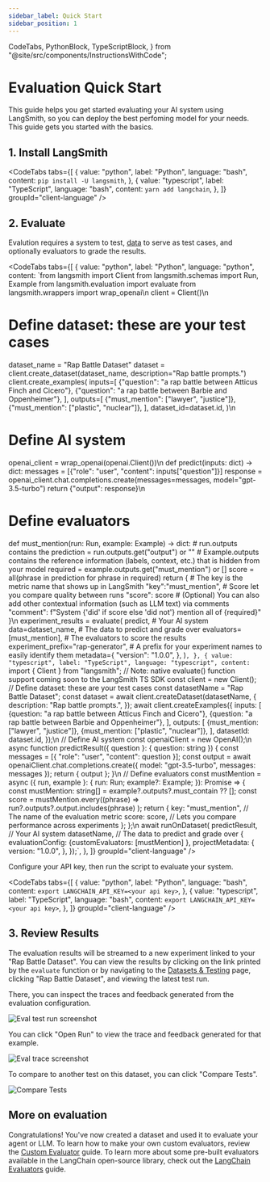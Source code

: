 ```yaml
---
sidebar_label: Quick Start
sidebar_position: 1
---
```


  CodeTabs,
  PythonBlock,
  TypeScriptBlock,
} from "@site/src/components/InstructionsWithCode";

# Evaluation Quick Start

This guide helps you get started evaluating your AI system using LangSmith, so you can deploy the best perfoming model for your needs. This guide gets you started with the basics.

## 1. Install LangSmith

<CodeTabs
  tabs={[
    {
      value: "python",
      label: "Python",
      language: "bash",
      content: `pip install -U langsmith`,
    },
    {
      value: "typescript",
      label: "TypeScript",
      language: "bash",
      content: `yarn add langchain`,
    },
  ]}
  groupId="client-language"
/>

## 2. Evaluate

Evalution requires a system to test, [data](faq) to serve as test cases, and optionally evaluators to grade the results.

<CodeTabs
  tabs={[
    {
      value: "python",
      label: "Python",
      language: "python",
      content: `from langsmith import Client
from langsmith.schemas import Run, Example
from langsmith.evaluation import evaluate
from langsmith.wrappers import wrap_openai\n
client = Client()\n
# Define dataset: these are your test cases
dataset_name = "Rap Battle Dataset"
dataset = client.create_dataset(dataset_name, description="Rap battle prompts.")
client.create_examples(
    inputs=[
        {"question": "a rap battle between Atticus Finch and Cicero"},
        {"question": "a rap battle between Barbie and Oppenheimer"},
    ],
    outputs=[
        {"must_mention": ["lawyer", "justice"]},
        {"must_mention": ["plastic", "nuclear"]},
    ],
    dataset_id=dataset.id,
)\n
# Define AI system
openai_client = wrap_openai(openai.Client())\n
def predict(inputs: dict) -> dict:
    messages = [{"role": "user", "content": inputs["question"]}]
    response = openai_client.chat.completions.create(messages=messages, model="gpt-3.5-turbo")
    return {"output": response}\n
# Define evaluators
def must_mention(run: Run, example: Example) -> dict:
    # run.outputs contains the 
    prediction = run.outputs.get("output") or ""
    # Example.outputs contains the reference information (labels, context, etc.) that is hidden from your model
    required = example.outputs.get("must_mention") or []
    score = all(phrase in prediction for phrase in required)
    return {
        # The key is the metric name that shows up in LangSmith
        "key":"must_mention",
        # Score let you compare quality between runs 
        "score": score
        # (Optional) You can also add other contextual information (such as LLM text) via comments
        "comment":  f"System {'did' if score else 'did not'} mention all of {required}"
      }\n
experiment_results = evaluate(
    predict, # Your AI system
    data=dataset_name, # The data to predict and grade over
    evaluators=[must_mention], # The evaluators to score the results
    experiment_prefix="rap-generator", # A prefix for your experiment names to easily identify them
    metadata={
      "version": "1.0.0",
    },
)`,
    },
    {
      value: "typescript",
      label: "TypeScript",
      language: "typescript",
      content: `import { Client } from "langsmith";
// Note: native evaluate() function support coming soon to the LangSmith TS SDK
const client = new Client();
// Define dataset: these are your test cases
const datasetName = "Rap Battle Dataset";
const dataset = await client.createDataset(datasetName, {
  description: "Rap battle prompts.",
});
await client.createExamples({
    inputs: [
        {question: "a rap battle between Atticus Finch and Cicero"},
        {question: "a rap battle between Barbie and Oppenheimer"},
    ],
    outputs: [
        {must_mention: ["lawyer", "justice"]},
        {must_mention: ["plastic", "nuclear"]},
    ],
    datasetId: dataset.id,
});\n
// Define AI system
const openaiClient = new OpenAI();\n
async function predictResult({ question }: { question: string }) {
    const messages = [{ "role": "user", "content": question }];
    const output = await openaiClient.chat.completions.create({
        model: "gpt-3.5-turbo",
        messages: messages
    });
    return { output };
}\n
// Define evaluators
const mustMention = async ({ run, example }: { run: Run; example?: Example; }): Promise<EvaluationResult> => {
  const mustMention: string[] = example?.outputs?.must_contain ?? [];
  const score = mustMention.every((phrase) =>
    run?.outputs?.output.includes(phrase)
  );
  return {
    key: "must_mention", // The name of the evaluation metric
    score: score, // Lets you compare performance across experiments
  };
};\n
await runOnDataset(
  predictResult, // Your AI system
   datasetName, // The data to predict and grade over
   {
    evaluationConfig: {customEvaluators: [mustMention] 
  },
  projectMetadata: {
    version: "1.0.0",
  },
});`,
    },
  ]}
  groupId="client-language"
/>

Configure your API key, then run the script to evaluate your system.

<CodeTabs
  tabs={[
    {
      value: "python",
      label: "Python",
      language: "bash",
      content: `export LANGCHAIN_API_KEY=<your api key>`,
    },
    {
      value: "typescript",
      label: "TypeScript",
      language: "bash",
      content: `export LANGCHAIN_API_KEY=<your api key>`,
    },
  ]}
  groupId="client-language"
/>

## 3. Review Results

The evaluation results will be streamed to a new experiment linked to your "Rap Battle Dataset". You can view the results by clicking on the link printed by the `evaluate` function or by navigating to the [Datasets & Testing](https://smith.langchain.com/datasets) page, clicking "Rap Battle Dataset", and viewing the latest test run.

There, you can inspect the traces and feedback generated from the evaluation configuration.

![Eval test run screenshot](static/eval-test-run.png)

You can click "Open Run" to view the trace and feedback generated for that example.

![Eval trace screenshot](static/eval-run-trace.png)

To compare to another test on this dataset, you can click "Compare Tests".

![Compare Tests](static/compare-tests.png)

## More on evaluation

Congratulations! You've now created a dataset and used it to evaluate your agent or LLM.
To learn how to make your own custom evaluators, review the [Custom Evaluator](faq) guide. To learn more about some pre-built evaluators available in the LangChain open-source library, check out the [LangChain Evaluators](faq/evaluator-implementations) guide.
